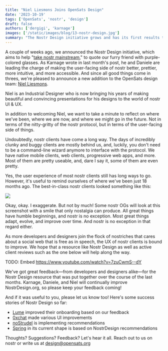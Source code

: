 ```yaml
---
title: "Niel Liesmons Joins OpenSats Design"
date: '2023-10-19'
tags: ['OpenSats', 'nostr', 'design']
draft: false
authors: ['dergigi', 'karnage']
images: ['/static/images/blog/13-nostr-design.jpg']
summary: "The Nostr Design initiative grows and has its first results to show."
---
```


A couple of weeks ago, we announced the Nostr Design initiative, which aims to
help "[take nostr mainstream][ms]," to quote our furry friend with purple-colored
glasses. As Karnage wrote in last month's post, he and Daniele are leading the
charge of making the user-facing side of nostr better, prettier, more intuitive,
and more accessible. And since all good things come in threes, we're pleased to
announce a new addition to the OpenSats design team: [Niel Liesmons][niel].

<center>
    <DesignTeam/>
</center>

Niel is an Industrial Designer who is now bringing his years of making beautiful
and convincing presentations for his designs to the world of nostr UI & UX.

In addition to welcoming Niel, we want to take a minute to reflect on where
we've been, where we are now, and where we might go in the future. Not in terms
of the nitty-gritty of the nostr protocol, but in terms of the user-facing side
of things.

Undoubtedly, nostr clients have come a long way. The days of incredibly clunky
and buggy clients are mostly behind us, and, luckily, you don't need to be a
command-line wizard anymore to interface with the protocol. We have native
mobile clients, web clients, progressive web apps, and more. Most of them are
pretty useable, and, dare I say it, some of them are even pretty.

Yes, the user experience of most nostr clients still has long ways to go.
However, it's useful to remind ourselves of where we've been just 18 months ago.
The best-in-class nostr clients looked something like this:

[![](/static/images/blog/old-nostr-screenshot.png)](https://slidestr.net/p/npub12a6l9kd22e0hrhsejygy0mygmjll0azl2cqksje3e7rzm3qg8m7skc6e3w)

Okay, okay. I exaggerate. But not by much! Some nostr OGs will look at this
screenshot with a smile that only nostalgia can produce. All great things have
humble beginnings, and nostr is no exception.  Most great things adapt, evolve,
and improve over time. And nostr is no exception in that regard either.

As more developers and designers join the flock of nostriches that cares about a
social web that is free as in speech, the UX of nostr clients is bound to
improve. We hope that a resource like Nostr Design as well as active client
reviews such as the one below will help along the way.

<YouTubeEmbed videoId="7zuCwmS--dY"/>

TODO: Embed https://www.youtube.com/watch?v=7zuCwmS--dY

We've got great feedback—from developers and designers alike—for the Nostr
Design resource that was put together over the course of the last months.
Karnage, Daniele, and Niel will continually improve NostrDesign.org, so please
keep your feedback coming!

And if it was useful to you, please let us know too! Here's some success stories of Nostr Design so far:

- [Lume](https://lume.nu/) improved their onboarding based on our feedback
- [0xchat](https://github.com/0xchat-app) made various UI improvements
- [noStrudel](https://nostrudel.ninja/) is implementing recommendations
- [Spring](https://spring.site/) in its current shape is based on NostrDesign recommendations

Thoughts? Suggestions? Feedback? Let's hear it all. Reach out to us on nostr or
write us at design@opensats.org

[niel]: /about/niel
[ms]: https://opensats.org/blog/announcing-nostr-design

